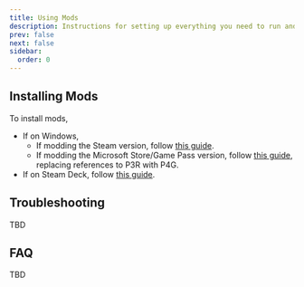 ```yaml
---
title: Using Mods
description: Instructions for setting up everything you need to run and install Persona 4 Golden (PC) mods.
prev: false
next: false
sidebar:
  order: 0
---
```


## Installing Mods

To install mods,

- If on Windows,
  - If modding the Steam version, follow [this guide](https://gamebanana.com/tuts/15696).
  - If modding the Microsoft Store/Game Pass version, follow [this guide](https://gamebanana.com/tuts/17171), replacing references to P3R with P4G.
- If on Steam Deck, follow [this guide](https://gamebanana.com/tuts/17474).

## Troubleshooting

TBD

## FAQ

TBD
